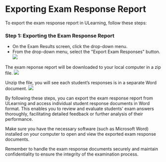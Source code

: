 # Exporting Exam Response Report

To export the exam response report in ULearning, follow these steps:

### Step 1: Exporting the Exam Response Report

- On the Exam Results screen, click the drop-down menu.
- From the drop-down menu, select the "Export Exam Responses" button.
![](/img/utest/teacher/result13.png)

The exam reponse report will be downloaded to your local computer in a zip file. 
![](/img/utest/teacher/result14.png)

Unzip the file, you will see each student’s responses is in a separate Word document.
![](/img/utest/teacher/result15.png)

By following these steps, you can export the exam response report from ULearning and access individual student response documents in Word format. This enables you to review and evaluate students' exam answers thoroughly, facilitating detailed feedback or further analysis of their performance.

Make sure you have the necessary software (such as Microsoft Word) installed on your computer to open and view the exported exam response documents.

Remember to handle the exam response documents securely and maintain confidentiality to ensure the integrity of the examination process.